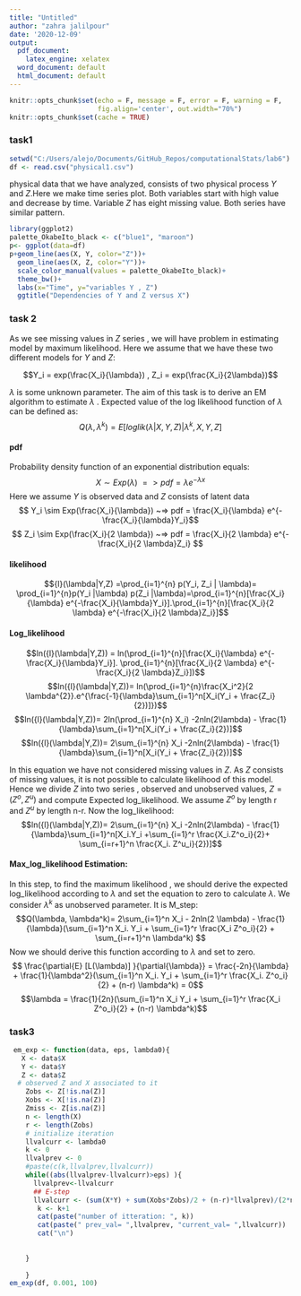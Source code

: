 ```yaml
---
title: "Untitled"
author: "zahra jalilpour"
date: '2020-12-09'
output:
  pdf_document: 
    latex_engine: xelatex
  word_document: default
  html_document: default
---
```


```r
knitr::opts_chunk$set(echo = F, message = F, error = F, warning = F,
                      fig.align='center', out.width="70%")
knitr::opts_chunk$set(cache = TRUE)
```
### task1
```r
setwd("C:/Users/alejo/Documents/GitHub_Repos/computationalStats/lab6")
df <- read.csv("physical1.csv")
```
physical data that we have analyzed, consists of two physical process $Y$ and $Z$.Here we make time series plot. Both variables start with high value and decrease by time. Variable $Z$ has eight missing value. Both series have similar pattern. 
```r
library(ggplot2)
palette_OkabeIto_black <- c("blue1", "maroon")
p<- ggplot(data=df)
p+geom_line(aes(X, Y, color="Z"))+
  geom_line(aes(X, Z, color="Y"))+
  scale_color_manual(values = palette_OkabeIto_black)+
  theme_bw()+
  labs(x="Time", y="variables Y , Z")
  ggtitle("Dependencies of Y and Z versus X")

```

### task 2
As we see missing values in $Z$ series , we will have problem in estimating model by maximum likelihood.
Here we assume that we have these two different models for $Y$ and $Z$:

$$Y_i = exp(\frac{X_i}{\lambda})   , Z_i = exp(\frac{X_i}{2\lambda})$$

$\lambda$ is some unknown parameter.
The aim of this task is to derive an EM algorithm to estimate $\lambda$ .
Expected value of the log likelihood function of $\lambda$ can be defined as:
$$Q(\lambda, \lambda^k) = E[loglik(\lambda | X,Y,Z)|\lambda^k, X,Y,Z]$$

#### pdf
Probability density function of an exponential distribution equals:
$$ X\sim Exp(\lambda)~=> pdf= \lambda e^{-\lambda x}$$
Here we assume $Y$ is observed data and $Z$ consists of latent data
$$ Y_i \sim Exp(\frac{X_i}{\lambda}) ~=> pdf = \frac{X_i}{\lambda} e^{-\frac{X_i}{\lambda}Y_i}$$
$$ Z_i \sim Exp(\frac{X_i}{2 \lambda}) ~=> pdf = \frac{X_i}{2 \lambda} e^{-\frac{X_i}{2 \lambda}Z_i} $$

#### likelihood
$${l}(\lambda|Y,Z) =\prod_{i=1}^{n} p(Y_i, Z_i | \lambda)= \prod_{i=1}^{n}p(Y_i |\lambda) p(Z_i |\lambda)=\prod_{i=1}^{n}[\frac{X_i}{\lambda} e^{-\frac{X_i}{\lambda}Y_i}].\prod_{i=1}^{n}[\frac{X_i}{2 \lambda} e^{-\frac{X_i}{2 \lambda}Z_i}]$$

#### Log_likelihood
$$ln({l}(\lambda|Y,Z)) = ln(\prod_{i=1}^{n}[\frac{X_i}{\lambda} e^{-\frac{X_i}{\lambda}Y_i}]. \prod_{i=1}^{n}[\frac{X_i}{2 \lambda} e^{-\frac{X_i}{2 \lambda}Z_i}])$$
$$ln({l}(\lambda|Y,Z))= ln(\prod_{i=1}^{n}\frac{X_i^2}{2 \lambda^{2}}.e^{\frac{-1}{\lambda}\sum_{i=1}^n[X_i(Y_i + \frac{Z_i}{2})]})$$
$$ln({l}(\lambda|Y,Z))= 2ln(\prod_{i=1}^{n} X_i) -2nln(2\lambda) - \frac{1}{\lambda}\sum_{i=1}^n[X_i(Y_i + \frac{Z_i}{2})]$$
$$ln({l}(\lambda|Y,Z))= 2\sum_{i=1}^{n} X_i -2nln(2\lambda) - \frac{1}{\lambda}\sum_{i=1}^n[X_i(Y_i + \frac{Z_i}{2})]$$

In this equation we have not considered missing values in $Z$. As $Z$ consists of missing values, it is not possible to calculate likelihood of this model. Hence we divide $Z$ into two series , observed and unobserved values, $Z=(Z^o, Z^u)$ and compute Expected log_likelihood. We assume $Z^o$ by length r and $Z^u$ by length n-r.
Now the log_likelihood:
$$ln({l}(\lambda|Y,Z))= 2\sum_{i=1}^{n} X_i -2nln(2\lambda) - \frac{1}{\lambda}\sum_{i=1}^n[X_i.Y_i +\sum_{i=1}^r \frac{X_i.Z^o_i}{2}+ \sum_{i=r+1}^n \frac{X_i. Z^u_i}{2})]$$ 


#### Max_log_likelihood Estimation:
In this step, to find the maximum likelihood , we should derive the expected log_likelihood according to $\lambda$ and set the equation to zero to calculate $\lambda$. We consider $\lambda^k$ as unobserved parameter. It is M_step:
$$Q(\lambda, \lambda^k)= 2\sum_{i=1}^n X_i - 2nln(2 \lambda) - \frac{1}{\lambda}(\sum_{i=1}^n X_i. Y_i  + \sum_{i=1}^r \frac{X_i Z^o_i}{2} + \sum_{i=r+1}^n \lambda^k) $$
Now we should derive this function according to $\lambda$ and set to zero.
$$ \frac{\partial{E} [L(\lambda)] }{\partial{\lambda}} = \frac{-2n}{\lambda} + \frac{1}{\lambda^2}(\sum_{i=1}^n X_i. Y_i  + \sum_{i=1}^r \frac{X_i. Z^o_i}{2} + (n-r) \lambda^k) = 0$$
$$\lambda = \frac{1}{2n}(\sum_{i=1}^n X_i Y_i  + \sum_{i=1}^r \frac{X_i Z^o_i}{2} + (n-r) \lambda^k)$$

### task3
```r
 em_exp <- function(data, eps, lambda0){
   X <- data$X
   Y <- data$Y
   Z <- data$Z
  # observed Z and X associated to it
    Zobs <- Z[!is.na(Z)]
    Xobs <- X[!is.na(Z)]
    Zmiss <- Z[is.na(Z)]
    n <- length(X)
    r <- length(Zobs)
    # initialize iteration
    llvalcurr <- lambda0
    k <- 0
    llvalprev <- 0
    #paste(c(k,llvalprev,llvalcurr))
    while((abs(llvalprev-llvalcurr)>eps) ){
      llvalprev<-llvalcurr
      ## E-step
      llvalcurr <- (sum(X*Y) + sum(Xobs*Zobs)/2 + (n-r)*llvalprev)/(2*n)
       k <- k+1
       cat(paste("number of itteration: ", k))
       cat(paste(" prev_val= ",llvalprev, "current_val= ",llvalcurr))
       cat("\n")
       
      
    }
    
    }
em_exp(df, 0.001, 100)
```



